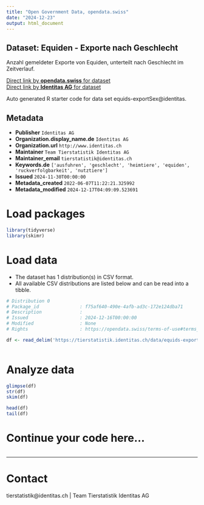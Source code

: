 ```yaml
---
title: "Open Government Data, opendata.swiss"
date: "2024-12-23"
output: html_document
---
```


## Dataset: Equiden - Exporte nach Geschlecht

Anzahl gemeldeter Exporte von Equiden, unterteilt nach Geschlecht im Zeitverlauf. 

[Direct link by **opendata.swiss** for dataset](https://opendata.swiss/de/dataset/equiden-exporte-nach-geschlecht)<br>
[Direct link by **Identitas AG** for dataset](https://tierstatistik.identitas.ch/)

Auto generated R starter code for data set equids-exportSex@identitas.

## Metadata

- **Publisher** `Identitas AG`
- **Organization.display_name.de** `Identitas AG`
- **Organization.url** `http://www.identitas.ch`
- **Maintainer** `Team Tierstatistik Identitas AG`
- **Maintainer_email** `tierstatistik@identitas.ch`
- **Keywords.de** `['ausfuhren', 'geschlecht', 'heimtiere', 'equiden', 'ruckverfolgbarkeit', 'nutztiere']`
- **Issued** `2024-11-30T00:00:00`
- **Metadata_created** `2022-06-07T11:22:21.325992`
- **Metadata_modified** `2024-12-17T04:09:09.523691`


# Load packages

```r

library(tidyverse)
library(skimr)

```

# Load data

-   The dataset has 1 distribution(s) in CSV format.
-   All available CSV distributions are listed below and can be read into a tibble.

```r

# Distribution 0
# Package_id               : f75af640-490e-4afb-ad3c-172e124dba71
# Description              : 
# Issued                   : 2024-12-16T00:00:00
# Modified                 : None
# Rights                   : https://opendata.swiss/terms-of-use#terms_by

df <- read_delim('https://tierstatistik.identitas.ch/data/equids-exportSex.csv')



```

# Analyze data

```r

glimpse(df)
str(df)
skim(df)

head(df)
tail(df)

```

# Continue your code here...

```r

```

------------------------------------------------------------------------

# Contact

tierstatistik@identitas.ch | Team Tierstatistik Identitas AG
